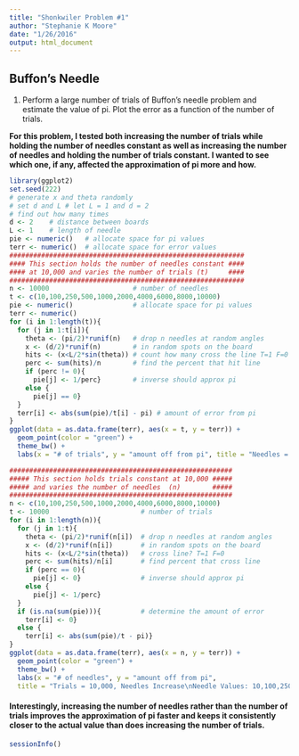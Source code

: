 ```yaml
---
title: "Shonkwiler Problem #1"
author: "Stephanie K Moore"
date: "1/26/2016"
output: html_document
---
```

## Buffon's Needle ##

1. Perform a large number of trials of Buffon's needle problem and estimate the value of pi.  Plot the error as a function of the number of trials.

**For this problem, I tested both increasing the number of trials while holding the number of needles constant as well as increasing the number of needles and holding the number of trials constant. I wanted to see which one, if any, affected the approximation of pi more and how.**

```r
library(ggplot2)
set.seed(222)
# generate x and theta randomly
# set d and L # let L = 1 and d = 2
# find out how many times
d <- 2    # distance between boards
L <- 1    # length of needle
pie <- numeric()   # allocate space for pi values 
terr <- numeric()  # allocate space for error values
###########################################################
#### This section holds the number of needles constant ####
#### at 10,000 and varies the number of trials (t)     ####
###########################################################
n <- 10000                     # number of needles
t <- c(10,100,250,500,1000,2000,4000,6000,8000,10000) 
pie <- numeric()               # allocate space for pi values 
terr <- numeric()
for (i in 1:length(t)){ 
  for (j in 1:t[i]){              
    theta <- (pi/2)*runif(n)   # drop n needles at random angles
    x <- (d/2)*runif(n)        # in random spots on the board
    hits <- (x<L/2*sin(theta)) # count how many cross the line T=1 F=0
    perc <- sum(hits)/n        # find the percent that hit line
    if (perc != 0){
      pie[j] <- 1/perc}        # inverse should approx pi
    else {
      pie[j] == 0} 
  }
  terr[i] <- abs(sum(pie)/t[i] - pi) # amount of error from pi
} 
ggplot(data = as.data.frame(terr), aes(x = t, y = terr)) +
  geom_point(color = "green") +
  theme_bw() +
  labs(x = "# of trials", y = "amount off from pi", title = "Needles = 10,000 With Trials Increasing") 
```


```r
########################################################
##### This section holds trials constant at 10,000 #####
##### and varies the number of needles  (n)        #####
########################################################
n <- c(10,100,250,500,1000,2000,4000,6000,8000,10000)
t <- 10000                       # number of trials
for (i in 1:length(n)){ 
  for (j in 1:t){              
    theta <- (pi/2)*runif(n[i])  # drop n needles at random angles
    x <- (d/2)*runif(n[i])       # in random spots on the board
    hits <- (x<L/2*sin(theta))   # cross line? T=1 F=0
    perc <- sum(hits)/n[i]       # find percent that cross line
    if (perc == 0){
      pie[j] <- 0}               # inverse should approx pi
    else {
      pie[j] <- 1/perc} 
  }
  if (is.na(sum(pie))){          # determine the amount of error
    terr[i] <- 0}
  else {
    terr[i] <- abs(sum(pie)/t - pi)}
} 
ggplot(data = as.data.frame(terr), aes(x = n, y = terr)) +
  geom_point(color = "green") +
  theme_bw() +
  labs(x = "# of needles", y = "amount off from pi", 
  title = "Trials = 10,000, Needles Increase\nNeedle Values: 10,100,250,500,1000,2000,4000,6000,8000,10000") 
```

#### Interestingly, increasing the number of needles rather than the number of trials improves the approximation of pi faster and keeps it consistently closer to the actual value than does increasing the number of trials. ####

```r
sessionInfo()
```
